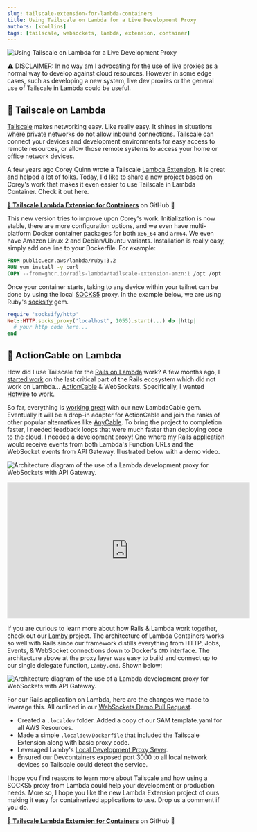 ```yaml
---
slug: tailscale-extension-for-lambda-containers
title: Using Tailscale on Lambda for a Live Development Proxy
authors: [kcollins]
tags: [tailscale, websockets, lambda, extension, container]
---
```



![Using Tailscale on Lambda for a Live Development Proxy](https://lamby.cloud/img/blog/tailscale/header.png)

⚠️ DISCLAIMER: In no way am I advocating for the use of live proxies as a normal way to develop against cloud resources. However in some edge cases, such as developing a new system, live dev proxies or the general use of Tailscale in Lambda could be useful.

## 🐋 Tailscale on Lambda

[Tailscale](https://tailscale.com) makes networking easy. Like really easy. It shines in situations where private networks do not allow inbound connections. Tailscale can connect your devices and development environments for easy access to remote resources, or allow those remote systems to access your home or office network devices.

A few years ago Corey Quinn wrote a Tailscale [Lambda Extension](https://www.lastweekinaws.com/blog/corey-writes-open-source-code-for-lambda-and-tailscale/). It is great and helped a lot of folks. Today, I'd like to share a new project based on Corey's work that makes it even easier to use Tailscale in Lambda Container. Check it out here.

**[🔗 Tailscale Lambda Extension for Containers](https://github.com/rails-lambda/tailscale-extension)** on GitHub 🐙

This new version tries to improve upon Corey's work. Initialization is now stable, there are more configuration options, and we even have multi-platform Docker container packages for both `x86_64` and `arm64`. We even have Amazon Linux 2 and Debian/Ubuntu variants. Installation is really easy, simply add one line to your Dockerfile. For example:

```dockerfile
FROM public.ecr.aws/lambda/ruby:3.2
RUN yum install -y curl
COPY --from=ghcr.io/rails-lambda/tailscale-extension-amzn:1 /opt /opt
```

Once your container starts, taking to any device within your tailnet can be done by using the local [SOCKS5](https://en.wikipedia.org/wiki/SOCKS) proxy. In the example below, we are using Ruby's [socksify](https://github.com/astro/socksify-ruby) gem.

```ruby
require 'socksify/http'
Net::HTTP.socks_proxy('localhost', 1055).start(...) do |http|
  # your http code here...
end
```

## 🔌 ActionCable on Lambda 

How did I use Tailscale for the [Rails on Lambda](https://lamby.cloud) work? A few months ago, I [started work](https://twitter.com/metaskills/status/1647714842550185985) on the last critical part of the Rails ecosystem which did not work on Lambda... [ActionCable](https://guides.rubyonrails.org/action_cable_overview.html) & WebSockets. Specifically, I wanted [Hotwire](https://hotwired.dev) to work.

So far, everything is [working great](https://twitter.com/metaskills/status/1651067256242151424) with our new LambdaCable gem. Eventually it will be a drop-in adapter for ActionCable and join the ranks of other popular alternatives like [AnyCable](https://anycable.io). To bring the project to completion faster, I needed feedback loops that were much faster than deploying code to the cloud. I needed a development proxy! One where my Rails application would receive events from both Lambda's Function URLs and the WebSocket events from API Gateway. Illustrated below with a demo video.

![Architecture diagram of the use of a Lambda development proxy for WebSockets with API Gateway.](https://lamby.cloud/img/blog/tailscale/live-development-proxy-overview.png)

<div class="video-container">
  <iframe width="560" height="315" src="https://www.youtube.com/embed/k02k38o4ih8" title="YouTube video player" frameborder="0" allow="accelerometer; autoplay; clipboard-write; encrypted-media; gyroscope; picture-in-picture; web-share" allowfullscreen></iframe>
</div>

If you are curious to learn more about how Rails & Lambda work together, check out our [Lamby](https://lamby.cloud) project. The architecture of Lambda Containers works so well with Rails since our framework distills everything from HTTP, Jobs, Events, & WebSocket connections down to Docker's `CMD` interface. The architecture above at the proxy layer was easy to build and connect up to our single delegate function, `Lamby.cmd`. Shown below:

![Architecture diagram of the use of a Lambda development proxy for WebSockets with API Gateway.](https://lamby.cloud/img/blog/tailscale/live-development-proxy-detail.png)

For our Rails application on Lambda, here are the changes we made to leverage this. All outlined in our [WebSockets Demo Pull Request](https://github.com/rails-lambda/websocket-demo/pull/4).

- Created a `.localdev` folder. Added a copy of our SAM template.yaml for all AWS Resources. 
- Made a simple `.localdev/Dockerfile` that included the Tailscale Extension along with basic proxy code.
- Leveraged Lamby's [Local Development Proxy Sever](https://github.com/rails-lambda/lamby/pull/164).
- Ensured our Devcontainers exposed port 3000 to all local network devices so Tailscale could detect the service.


I hope you find reasons to learn more about Tailscale and how using a SOCKS5 proxy from Lambda could help your development or production needs. More so, I hope you like the new Lambda Extension project of ours making it easy for containerized applications to use. Drop us a comment if you do.

**[🔗 Tailscale Lambda Extension for Containers](https://github.com/rails-lambda/tailscale-extension)** on GitHub 🐙



